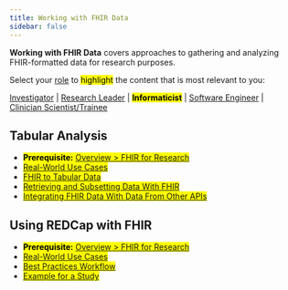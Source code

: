 ```yaml
---
title: Working with FHIR Data
sidebar: false
---
```


**Working with FHIR Data** covers approaches to gathering and analyzing FHIR-formatted data for research purposes.

Select your [role](/roles.html) to <mark>highlight</mark> the content that is most relevant to you:

<a href="#">Investigator</a> |
<a href="#">Research Leader</a> |
<a href="#" style="font-weight: bold; text-decoration: none;"><mark>Informaticist</mark></a> |
<a href="#">Software Engineer</a> |
<a href="#">Clinician Scientist/Trainee</a>

## Tabular Analysis

-   <mark>**Prerequisite:** [Overview \> FHIR for Research](/modules/fhir-from-10000-ft.qmd)</mark>
-   <mark>[Real-World Use Cases](/modules/40-fhir-data-tabular--real-world-use-cases/index.html)</mark>
-   <mark>[FHIR to Tabular Data](/modules/40-fhir-data-tabular--from-fhir/index.html)</mark>
-   <mark>[Retrieving and Subsetting Data With FHIR](/modules/40-fhir-data-tabular--retrieving-and-subsetting/index.html)</mark>
-   <mark>[Integrating FHIR Data With Data From Other APIs](/modules/40-fhir-data-tabular--api-integration/index.html)</mark>

## Using REDCap with FHIR

-   <mark>**Prerequisite:** [Overview \> FHIR for Research](/modules/fhir-from-10000-ft.qmd)</mark>
-   <mark>[Real-World Use Cases](/modules/50-fhir-data-redcap--real-world-use-cases/index.html)</mark>
-   <mark>[Best Practices Workflow](/modules/50-fhir-data-redcap--best-practices-workflow/index.html)</mark>
-   <mark>[Example for a Study](/modules/50-fhir-data-redcap--example-study/index.html)</mark>